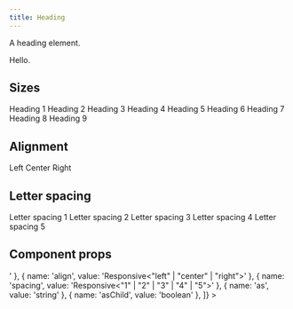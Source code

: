 ```yaml
---
title: Heading
---
```


A heading element.

<Example>
  <Heading>Hello.</Heading>
</Example>

## Sizes

<Example>
  <Heading size="1">Heading 1</Heading>
  <Heading size="2">Heading 2</Heading>
  <Heading size="3">Heading 3</Heading>
  <Heading size="4">Heading 4</Heading>
  <Heading size="5">Heading 5</Heading>
  <Heading size="6">Heading 6</Heading>
  <Heading size="7">Heading 7</Heading>
  <Heading size="8">Heading 8</Heading>
  <Heading size="9">Heading 9</Heading>
</Example>

## Alignment

<Example>
  <Box width="100%">
    <Heading align="left">Left</Heading>
    <Heading align="center">Center</Heading>
    <Heading align="right">Right</Heading>
  </Box>
</Example>

## Letter spacing

<Example>
  <Heading spacing="1">Letter spacing 1</Heading>
  <Heading spacing="2">Letter spacing 2</Heading>
  <Heading spacing="3">Letter spacing 3</Heading>
  <Heading spacing="4">Letter spacing 4</Heading>
  <Heading spacing="5">Letter spacing 5</Heading>
</Example>

## Component props

<Example>
  <DataTable
    data={[
      { name: 'size', value: 'Responsive<"1" | "2" | "3" | "4" | "5" | "6" | "7" | "8" | "9">' },
      { name: 'align', value: 'Responsive<"left" | "center" | "right">' },
      { name: 'spacing', value: 'Responsive<"1" | "2" | "3" | "4" | "5">' },
      { name: 'as', value: 'string' },
      { name: 'asChild', value: 'boolean' },
    ]}
  >
    <DataColumn id="name" label="Name" />
    <DataColumn id="value" label="Type" />
  </DataTable>
</Example>
